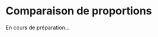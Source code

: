 # Comparaison de proportions {#sec-prop}

<!-- ## Pré-requis {#sec-packages7} -->

<!-- Comme pour chaque nouveau chapitre, je vous conseille de travailler dans un nouveau script que vous placerez dans votre répertoire de travail, et dans une nouvelle session de travail (Menu `Session > Restart R`). Inutile en revanche de créer un nouveau `Rproject` : vos pouvez tout à fait avoir plusieurs script dans le même répertoire de travail et pour un même `Rproject`. Comme toujours, consultez les chapitres précédents (en particulier [les sections @sec-script] et [-@sec-rproj]) si vous ne savez plus comment faire. -->

<!-- Si vous êtes dans une nouvelle session de travail (ou que vous avez quitté puis relancé `RStudio`), vous devrez penser à recharger en mémoire les packages utiles. Dans ce chapitre, vous aurez besoin d'utiliser : -->

<!-- - le `tidyverse` [@R-tidyverse], qui comprend notamment le package `readr` [@R-readr], pour importer facilement des fichiers `.csv` au format `tibble`, le package `dplyr` [@R-dplyr], pour manipuler des tableaux, et le package `ggplot2` [@R-ggplot2] pour les représentations graphiques. -->
<!-- - `skimr` [@R-skimr], qui permet de calculer des résumés de données très informatifs. -->

<!-- ```{r} -->
<!-- #| message: false -->
<!-- #| warning: false -->
<!-- #| results: false -->

<!-- library(tidyverse) -->
<!-- library(skimr) -->
<!-- ``` -->

<!-- Vous aurez également besoin des jeux de données suivants, qu'il vous faut donc télécharger dans votre répertoire de travail : -->

<!-- - [`plantbiomass.csv`](data/plantbiomass.csv) -->
<!-- - [`hockey.csv`](data/hockey.csv) -->


<!-- ```{r} -->
<!-- theme_set(theme_bw()) -->
<!-- ``` -->

En cours de préparation...